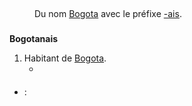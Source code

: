{{voir|bogotanais}}

== {{langue|fr}} ==
=== {{S|étymologie}} ===
: Du nom [[Bogota]] avec le préfixe [[-ais]].

=== {{S|nom|fr}} ===
{{fr-inv|bɔ.ɡɔ.ta.nɛ|sp=1}}
'''Bogotanais''' {{pron|bɔ.ɡɔ.ta.nɛ|fr}} {{m}} {{équiv-pour|une femme|Bogotanaise|lang=fr}} {{sp}}
# Habitant de [[Bogota]].
#* {{exemple |Tous font le plein. Notamment le week-end, lors des mariages célébrés dans l’église baroque Santa Barbara et lors du traditionnel marché aux puces, rendez-vous dominical des '''Bogotanais'''. |source=« Bogota, capitale en or », ''LePoint.fr'', 25 novembre 2011 |lang=fr}}

==== {{S|notes}} ====
: {{note-gentilé|fr}}

==== {{S|traductions}} ====
{{trad-début}}
* {{T|ast}} : {{trad+|ast|bogotanu}}
{{trad-fin}}
